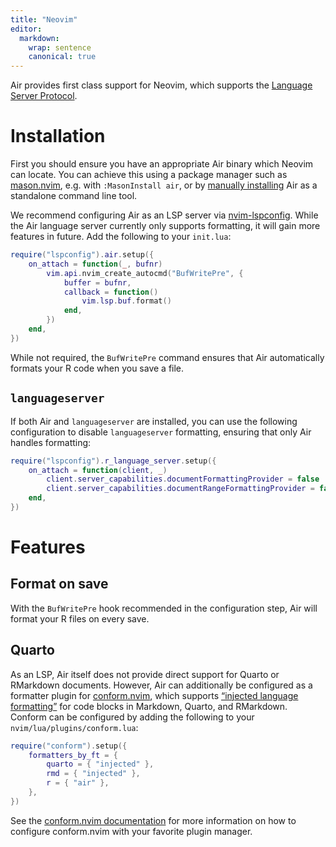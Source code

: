 ```yaml
---
title: "Neovim"
editor:
  markdown:
    wrap: sentence
    canonical: true
---
```


Air provides first class support for Neovim, which supports the [Language Server Protocol](https://microsoft.github.io/language-server-protocol/).

# Installation

First you should ensure you have an appropriate Air binary which Neovim can locate.
You can achieve this using a package manager such as [mason.nvim](https://github.com/williamboman/mason.nvim), e.g. with `:MasonInstall air`, or by [manually installing](cli.qmd) Air as a standalone command line tool.

We recommend configuring Air as an LSP server via [nvim-lspconfig](https://github.com/neovim/nvim-lspconfig).
While the Air language server currently only supports formatting, it will gain more features in future.
Add the following to your `init.lua`:

``` lua
require("lspconfig").air.setup({
    on_attach = function(_, bufnr)
        vim.api.nvim_create_autocmd("BufWritePre", {
            buffer = bufnr,
            callback = function()
                vim.lsp.buf.format()
            end,
        })
    end,
})
```

While not required, the `BufWritePre` command ensures that Air automatically formats your R code when you save a file.

## `languageserver`

If both Air and `languageserver` are installed, you can use the following configuration to disable `languageserver` formatting, ensuring that only Air handles formatting:

``` lua
require("lspconfig").r_language_server.setup({
    on_attach = function(client, _)
        client.server_capabilities.documentFormattingProvider = false
        client.server_capabilities.documentRangeFormattingProvider = false
    end,
})
```

# Features

## Format on save

With the `BufWritePre` hook recommended in the configuration step, Air will format your R files on every save.

<!--# Come back and add video -->

## Quarto

As an LSP, Air itself does not provide direct support for Quarto or RMarkdown documents.
However, Air can additionally be configured as a formatter plugin for [conform.nvim](https://github.com/stevearc/conform.nvim), which supports ["injected language formatting"](https://github.com/stevearc/conform.nvim/blob/master/doc/advanced_topics.md#injected-language-formatting-code-blocks) for code blocks in Markdown, Quarto, and RMarkdown.
Conform can be configured by adding the following to your `nvim/lua/plugins/conform.lua`:

``` lua
require("conform").setup({
    formatters_by_ft = {
        quarto = { "injected" },
        rmd = { "injected" },
        r = { "air" },
    },
})
```

See the [conform.nvim documentation](https://github.com/stevearc/conform.nvim?tab=readme-ov-file#installation) for more information on how to configure conform.nvim with your favorite plugin manager.
